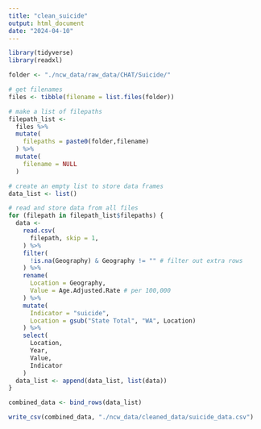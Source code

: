 ```yaml
---
title: "clean_suicide"
output: html_document
date: "2024-04-10"
---
```


```r
library(tidyverse)
library(readxl)

folder <- "./ncw_data/raw_data/CHAT/Suicide/" 

# get filenames
files <- tibble(filename = list.files(folder))

# make a list of filepaths
filepath_list <-
  files %>%
  mutate(
    filepaths = paste0(folder,filename)
  ) %>%
  mutate(
    filename = NULL
  ) 

# create an empty list to store data frames
data_list <- list()

# read and store data from all files 
for (filepath in filepath_list$filepaths) { 
  data <- 
    read.csv(
      filepath, skip = 1, 
    ) %>%
    filter(
      !is.na(Geography) & Geography != "" # filter out extra rows
    ) %>%
    rename(
      Location = Geography,
      Value = Age.Adjusted.Rate # per 100,000
    ) %>%
    mutate(
      Indicator = "suicide",
      Location = gsub("State Total", "WA", Location)
    ) %>%
    select(
      Location,
      Year,
      Value,
      Indicator
    )
  data_list <- append(data_list, list(data))
}

combined_data <- bind_rows(data_list)

write_csv(combined_data, "./ncw_data/cleaned_data/suicide_data.csv")

```



